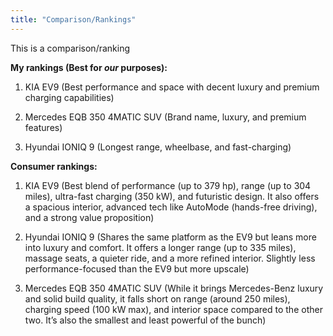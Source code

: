 ```yaml
---
title: "Comparison/Rankings"
---
```


This is a comparison/ranking

**My rankings (Best for *our* purposes):**

1. KIA EV9 (Best performance and space with decent luxury and premium charging capabilities)

2. Mercedes EQB 350 4MATIC SUV (Brand name, luxury, and premium features)

3. Hyundai IONIQ 9 (Longest range, wheelbase, and fast-charging)


**Consumer rankings:**

1. KIA EV9 (Best blend of performance (up to 379 hp), range (up to 304 miles), ultra-fast charging (350 kW), and futuristic design. It also offers a spacious interior, advanced tech like AutoMode (hands-free driving), and a strong value proposition)

2. Hyundai IONIQ 9 (Shares the same platform as the EV9 but leans more into luxury and comfort. It offers a longer range (up to 335 miles), massage seats, a quieter ride, and a more refined interior. Slightly less performance-focused than the EV9 but more upscale)

3. Mercedes EQB 350 4MATIC SUV (While it brings Mercedes-Benz luxury and solid build quality, it falls short on range (around 250 miles), charging speed (100 kW max), and interior space compared to the other two. It’s also the smallest and least powerful of the bunch)
